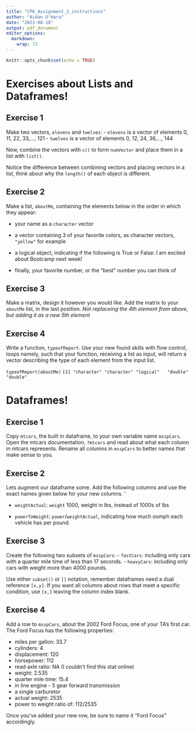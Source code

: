 ```yaml
---
title: "CP6_Assignment_2_instructions"
author: "Aidan O'Hara"
date: "2023-08-18"
output: pdf_document
editor_options: 
  markdown: 
    wrap: 72
---
```


```r
knitr::opts_chunk$set(echo = TRUE)
```

# Exercises about Lists and Dataframes!

## Exercise 1

Make two vectors, `elevens` and `twelves`: - `elevens` is a vector of
elements 0, 11, 22, 33,..., 121 - `twelves` is a vector of elements 0,
12, 24, 36,..., 144

Now, combine the vectors with `c()` to form `numVector` and place them
in a list with `list()`.

Notice the difference between combining vectors and placing vectors in a
list, think about why the `length()` of each object is different.

## Exercise 2

Make a list, `aboutMe`, containing the elements below in the order in
which they appear:

-   your name as a `character` vector

-   a vector containing 3 of your favorite colors, as character vectors,
    `"yellow"` for example

-   a logical object, indicating if the following is True or False: I am
    excited about Bootcamp next week!

-   finally, your favorite number, or the "best" number you can think of

## Exercise 3

Make a matrix, design it however you would like. Add the matrix to your
`aboutMe` list, in the last position. *Not replaceing the 4th element
from above, but adding it as a new 5th element*

## Exercise 4

Write a function, `typeofReport`. Use your new found skills with flow
control, loops namely, such that your function, receiving a list as
input, will return a vector describing the type of each element from the
input list.

`typeofReport(aboutMe)`
`[1] "character" "character" "logical"   "double"    "double"`

# Dataframes!

## Exercise 1

Copy `mtcars`, the built in dataframe, to your own variable name
`msspCars`. Open the mtcars documentation, `?mtcars` and read about what
each column in mtcars represents. Rename all columns in `msspCars` to
better names that make sense to you.

## Exercise 2

Lets augment our dataframe some. Add the following columns and use the
exact names given below for your new columns. '

-   `weightActual`: `weight` 1000, weight in lbs, instead of 1000s of
    lbs

-   `powerToWeight`: `power`/`weightActual`, indicating how much oomph
    each vehicle has per pound.

## Exercise 3

Create the following two subsets of `msspCars`: - `fastCars`: including
only cars with a quarter mile time of less than 17 seconds. -
`heavyCars`: including only cars with weight more than 4000 pounds.

Use either `subset()` or `[]` notation, remember dataframes need a dual
reference `[x,y]`. If you want all columns about rows that meet a
specific condition, use `[x,]` leaving the column index blank.

## Exercise 4

Add a row to `msspCars`, about the 2002 Ford Focus, one of your TA's
first car. The Ford Focus has the following properties:

-   miles per gallon: 33.7
-   cylinders: 4
-   displacement: 120
-   horsepower: 112
-   read axle ratio: NA (I couldn't find this stat online)
-   weight: 2.535
-   quarter mile time: 15.4
-   in line engine - 5 gear forward transmission
-   a single carburetor
-   actual weight: 2535
-   power to weight ratio of: 112/2535

Once you've added your new row, be sure to name it "Ford Focus"
accordingly.
